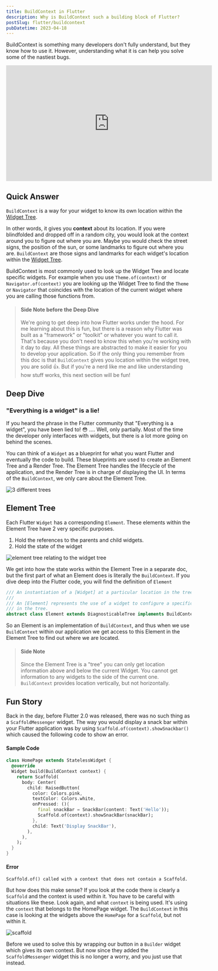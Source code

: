 ```yaml
---
title: BuildContext in Flutter
description: Why is BuildContext such a building block of Flutter?
postSlug: flutter/buildcontext
pubDatetime: 2023-04-18
---
```


BuildContext is something many developers don't fully understand, but they know how to use it. However, understanding what it is can help you solve some of the nastiest bugs.

<iframe width="560" height="315" src="https://www.youtube.com/embed/nfhncZXbFu8" title="YouTube video player" frameborder="0" allow="accelerometer; autoplay; clipboard-write; encrypted-media; gyroscope; picture-in-picture; web-share" allowfullscreen></iframe>

## Quick Answer
`BuildContext` is a way for your widget to know its own location within the <a href="/flutter/widget-tree">Widget Tree</a>.

In other words, it gives you **context** about its location. If you were blindfolded and dropped off in a random city, you would look at the context around you to figure out where you are. Maybe you would check the street signs, the position of the sun, or some landmarks to figure out where you are. `BuildContext` are those signs and landmarks for each widget's location within the <a href="/flutter/widget-tree">Widget Tree</a>. 

BuildContext is most commonly used to look up the Widget Tree and locate specific widgets. For example when you use `Theme.of(context)` or `Navigator.of(context)` you are looking up the Widget Tree to find the `Theme` or `Navigator` that coincides with the location of the current widget where you are calling those functions from.

> #### Side Note before the Deep Dive
> We're going to get deep into how Flutter works under the hood. For me learning about this is fun, but there is a reason why Flutter was built as a "framework" or "toolkit" or whatever you want to call it. That's because you don't need to know this when you're working with it day to day. All these things are abstracted to make it easier for you to develop your application. So if the only thing you remember from this doc is that `BuildContext` gives you location within the widget tree, you are solid 👍. But if you're a nerd like me and like understanding how stuff works, this next section will be fun!

## Deep Dive

### "Everything is a widget" is a lie!
If you heard the phrase in the Flutter community that "Everything is a widget", you have been lied to! 😳 .... Well, only partially. Most of the time the developer only interfaces with widgets, but there is a lot more going on behind the scenes. 

You can think of a `Widget` as a blueprint for what you want Flutter and eventually the code to build. These blueprints are used to create an Element Tree and a Render Tree. The Element Tree handles the lifecycle of the application, and the Render Tree is in charge of displaying the UI. In terms of the `BuildContext`, we only care about the Element Tree.

![3 different trees](/images/flutter_buildcontext_1.png)

## Element Tree
Each Flutter `Widget` has a corresponding `Element`. These elements within the Element Tree have 2 very specific purposes. 
1. Hold the references to the parents and child widgets.
2. Hold the state of the widget

![element tree relating to the widget tree](/images/flutter_buildcontext_2.png)


We get into how the state works within the Element Tree in a separate doc, but the first part of what an Element does is literally the `BuildContext`. If you dive deep into the Flutter code, you will find the definition of `Element`

```dart
/// An instantiation of a [Widget] at a particular location in the tree.
///
/// An [Element] represents the use of a widget to configure a specific location
/// in the tree. 
abstract class Element extends DiagnosticableTree implements BuildContext
```

So an Element is an implementation of `BuildContext`, and thus when we use `BuildContext` within our application we get access to this Element in the Element Tree to find out where we are located.

> #### Side Note
> Since the Element Tree is a "tree" you can only get location information above and below the current Widget. You cannot get information to any widgets to the side of the current one. `BuildContext` provides location vertically, but not horizontally.

## Fun Story
Back in the day, before Flutter 2.0 was released, there was no such thing as a `ScaffoldMessenger` widget.  The way you would display a snack bar within your Flutter application was by using `Scaffold.of(context).showSnackbar()` which caused the following code to show an error. 

#### Sample Code
```dart
class HomePage extends StatelessWidget {
  @override
  Widget build(BuildContext context) {
    return Scaffold(
      body: Center(
        child: RaisedButton(
          color: Colors.pink,
          textColor: Colors.white,
          onPressed: (){
            final snackBar = SnackBar(content: Text('Hello'));
            Scaffold.of(context).showSnackBar(snackBar);
          },
          child: Text('Display SnackBar'),
        ),
      ),
    );
  }
}
```

#### Error
```
Scaffold.of() called with a context that does not contain a Scaffold.
```

But how does this make sense? If you look at the code there is clearly a `Scaffold` and the context is used within it. You have to be careful with situations like these. Look again, and what `context` is being used. It's using the `context` that belongs to the HomePage widget. The `BuildContext` in this case is looking at the widgets above the `HomePage` for a `Scaffold`, but not within it.

![scaffold](/images/flutter_buildcontext_3.png)

Before we used to solve this by wrapping our button in a `Builder` widget which gives its own context. But now since they added the `ScaffoldMessenger` widget this is no longer a worry, and you just use that instead.
